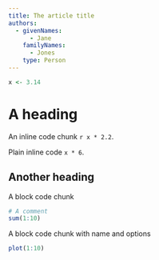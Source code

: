 ```yaml
---
title: The article title
authors:
  - givenNames:
      - Jane
    familyNames:
      - Jones
    type: Person
---
```


```r
x <- 3.14
```

# A heading

An inline code chunk `r x * 2.2`.

Plain inline code `x * 6`.

## Another heading

A block code chunk

```r
# A comment
sum(1:10)
```

A block code chunk with name and options

```r
plot(1:10)
```
